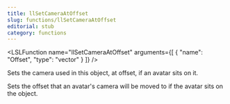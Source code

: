 ```yaml
---
title: llSetCameraAtOffset
slug: functions/llSetCameraAtOffset
editorial: stub
category: functions
---
```


<LSLFunction
	name="llSetCameraAtOffset"
	arguments={[
	{
		"name": "Offset",
		"type": "vector"
	}
]}
/>

Sets the camera used in this object, at offset, if an avatar sits on it.

Sets the offset that an avatar's camera will be moved to if the avatar sits on the object.
